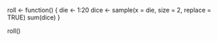 roll <- function() {
  die <- 1:20
  dice <- sample(x = die, size = 2, replace = TRUE)
  sum(dice)
}

roll()





